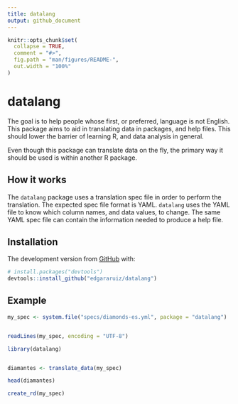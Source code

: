 ```yaml
---
title: datalang
output: github_document
---
```


```r
knitr::opts_chunk$set(
  collapse = TRUE,
  comment = "#>",
  fig.path = "man/figures/README-",
  out.width = "100%"
)
```
# datalang

The goal is to help people whose first, or preferred, language is not English.  This package aims to aid in translating data in packages, and help files.  This should lower the barrier of learning R, and data analysis in general.

Even though this package can translate data on the fly, the primary way it should be used is within another R package.

## How it works

The `datalang` package uses a translation spec file in order to perform the translation.  The expected spec file format is YAML. `datalang` uses the YAML file to know which column names, and data values, to change.  The same YAML spec file can contain the information needed to produce a help file.

## Installation

The development version from [GitHub](https://github.com/) with:

``` r
# install.packages("devtools")
devtools::install_github("edgararuiz/datalang")
```

## Example

```r
my_spec <- system.file("specs/diamonds-es.yml", package = "datalang")


readLines(my_spec, encoding = "UTF-8")
```


```r
library(datalang)


diamantes <- translate_data(my_spec) 

head(diamantes)
```

```r
create_rd(my_spec) 
```
 
